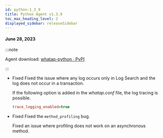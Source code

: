 ```yaml
---
id: python-1_3_9
title: Python Agent v1.3.9
toc_max_heading_level: 2
displayed_sidebar: releaseSidebar
---
```


#### June 28, 2023

:::note

Agent download: [whatap-python · PyPI](https://pypi.org/project/whatap-python/1.3.9/)

:::

-   <Status>Fixed</Status> Fixed the issue where any log occurs only in <UI>Log Search</UI> and the log does not occur in a transaction.

    If the following option is added in the _whatap.conf_ file, the log tracing is possible.

    ```ini title='whtap.conf'
    trace_logging_enabled=true
    ```

-   <Status>Fixed</Status> Fixed the <code>method_profiling</code> bug.

    Fixed an issue where profiling does not work on an asynchronous method.
